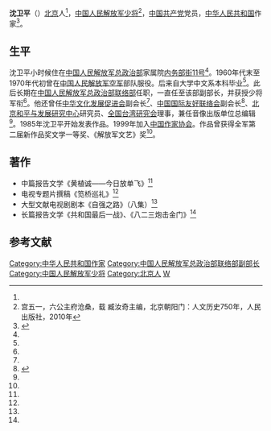 '''沈卫平'''（{{bd|1952年|||}}）[[北京|北京]]人<ref name=zj/>，[[中国人民解放军少将|中国人民解放军少将]]<ref name=gong>宫五一，六公主府沧桑，载 臧汝奇主编，北京朝阳门：人文历史750年，人民出版社，2010年</ref>，[[中国共产党|中国共产党]]党员，[[中华人民共和国|中华人民共和国]]作家<ref name=zj>{{Cite web |url = http://www.chinawriter.com.cn/zxhy/member/9999.shtml |title = 沈卫平 (1952～) |author =  |date =  |publisher = 中国作家网 |language =  |accessdate = 2017-01-16 |quote =  |archive-date = 2019-08-11 |archive-url = https://web.archive.org/web/20190811195943/http://www.chinawriter.com.cn/zxhy/member/9999.shtml |dead-url = no }}</ref>。

==生平==
沈卫平小时候住在[[中国人民解放军总政治部|中国人民解放军总政治部]]家属院[[内务部街十一号四合院|内务部街11号]]<ref name=gong/>。1960年代末至1970年代初曾在[[中国人民解放军空军|中国人民解放军空军]]部队服役。后来自大学中文系本科毕业<ref name=zj/>。此后长期在[[中国人民解放军总政治部联络部|中国人民解放军总政治部联络部]]任职，一直任至该部副部长，并获授少将军衔<ref name=gong/>。他还曾任[[中华文化发展促进会|中华文化发展促进会]]副会长<ref name=zj/>、[[中国国际友好联络会|中国国际友好联络会]]副会长<ref>{{Cite web |url = http://news.163.com/09/0424/18/57MDGK1P000120GR.html |title = 中国国际友好联络会副会长沈卫平在开幕式上致辞 |author =  |date = 2009-04-24 |publisher = 网易 |language =  |accessdate =  |quote =  |archive-url = https://web.archive.org/web/20170202210523/http://news.163.com/09/0424/18/57MDGK1P000120GR.html |archive-date = 2017-02-02 |dead-url = yes }}</ref>、[[北京|北京]][[中國國際友好聯絡會|和平与发展研究中心]]研究员、[[全国台湾研究会|全国台湾研究会]]理事，兼任音像出版单位总编辑<ref name=zj/>。1985年沈卫平开始发表作品。1999年加入[[中国作家协会|中国作家协会]]。作品曾获得全军第二届新作品奖文学一等奖、《解放军文艺》奖<ref name=zj/>。

==著作==
*中篇报告文学《黄植诚——今日放单飞》<ref name=zj/>
*电视专题片撰稿《笕桥巡礼》<ref name=zj/>
*大型文献电视剧剧本《自强之路》（八集）<ref name=zj/>
*长篇报告文学《共和国最后一战》、《八二三炮击金门》<ref name=zj/>

==参考文献==
{{reflist}}

{{DEFAULTSORT:Shen沈}}
[[Category:中华人民共和国作家|Category:中华人民共和国作家]]
[[Category:中国人民解放军总政治部联络部副部长|Category:中国人民解放军总政治部联络部副部长]]
[[Category:中国人民解放军少将|Category:中国人民解放军少将]]
[[Category:北京人|Category:北京人]]
[[Category:沈姓|W]]